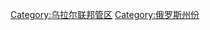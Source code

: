 {{Commonscat|Sverdlovsk Oblast}}

[[Category:乌拉尔联邦管区|Category:乌拉尔联邦管区]]
[[Category:俄罗斯州份|Category:俄罗斯州份]]